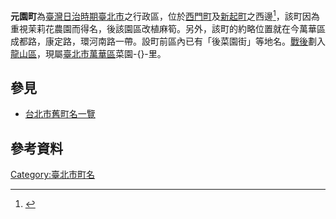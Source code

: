{{Notability Unreferenced |time=2019-07-14T07:26:21+00:00}}
{{japanese|japanese=元園町|kana=もとぞのちょう|romaji=Motozonochō}}
'''元園町'''為[[臺灣|臺灣]][[臺灣日治時期|日治時期]][[臺北市_(州轄市)|臺北市]]之行政區，位於[[西門町_(行政區劃)|西門町]]及[[新起町|新起町]]之西邊<ref>{{cite web |title=臺北市百年歷史地圖 |url=http://gissrv4.sinica.edu.tw/gis/taipei.aspx |website=中央研究院人文社會科學研究中心地理資訊科學研究專題中心 |quote=改正臺北市全圖（1936） |access-date=2019-04-15 |archive-date=2021-12-19 |archive-url=https://web.archive.org/web/20211219044832/http://gissrv4.sinica.edu.tw/gis/taipei.aspx |dead-url=no }}</ref>，該町因為重視茉莉花農園而得名，後該園區改植麻筍。另外，該町的約略位置就在今萬華區成都路，康定路，環河南路一帶。設町前區內已有「後菜園街」等地名。[[臺灣戰後時期|戰後]]劃入[[龍山區_(臺北市)|龍山區]]，現屬[[臺北市|臺北市]][[萬華區|萬華區]]菜園-{}-里。

==參見==
*[[台北市舊町名一覽|台北市舊町名一覽]]

==參考資料==
<references />

{{台北市舊町名}}

[[Category:臺北市町名|Category:臺北市町名]]